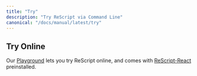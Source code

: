 ```yaml
---
title: "Try"
description: "Try ReScript via Command Line"
canonical: "/docs/manual/latest/try"
---
```


## Try Online

Our [Playground](/try) lets you try ReScript online, and comes with [ReScript-React](/docs/react/latest/introduction) preinstalled.
